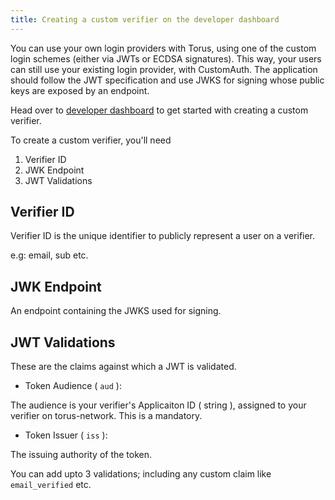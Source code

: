 ```yaml
---
title: Creating a custom verifier on the developer dashboard
---
```


You can use your own login providers with Torus, using one of the custom login schemes (either via JWTs or ECDSA signatures). This way, your users can still use your existing login provider, with CustomAuth. The application should follow the JWT specification and use JWKS for signing whose public keys are exposed by an endpoint.

Head over to [developer dashboard](https://developer.tor.us) to get started with creating a custom verifier.

To create a custom verifier, you'll need

1. Verifier ID
2. JWK Endpoint
3. JWT Validations

## Verifier ID

Verifier ID is the unique identifier to publicly represent a user on a verifier.

e.g: email, sub etc.

## JWK Endpoint

An endpoint containing the JWKS used for signing.

## JWT Validations

These are the claims against which a JWT is validated.

-  Token Audience ( <code>aud</code> ):

The audience is your verifier's Applicaiton ID ( string ), assigned to your verifier on torus-network. This is a mandatory.

-  Token Issuer ( <code>iss</code> ):

The issuing authority of the token.

You can add upto 3 validations; including any custom claim like <code>email_verified</code> etc.
